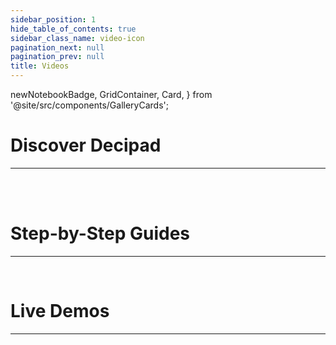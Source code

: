 ```yaml
---
sidebar_position: 1
hide_table_of_contents: true
sidebar_class_name: video-icon
pagination_next: null
pagination_prev: null
title: Videos
---
```


  newNotebookBadge,
  GridContainer,
  Card,
} from '@site/src/components/GalleryCards';


# Discover Decipad

---

<br />

<VideoGridContainer>
  <VideoCard
    img2="/docs/img/thumbnails/thumbnail-first-notebook.png"
    title="Get started with Decipad"
    notebook="/docs/quick-start/notebooks#video-create-your-first-notebook"
    description="Decipad is an interactive notebook where you can create and explain calculations, empowering you to make better decisions with numbers."
  />
  <VideoCard
    img2="/docs/img/thumbnails/thumbnail-drag.png"
    title="Drag and Drop! Build models faster"
    notebook="https://www.youtube.com/watch?v=PRmx0TnYtSA"
    description="The drag and drop feature in Decipad allows you to easily organize and manipulate your data to do calculations and explain results."
  />
  <VideoCard
    img2="/docs/img/thumbnails/thumbnail-tables.png"
    title="Create Tables on Decipad"
    notebook="/docs/quick-start/tables"
    description="Tables help you organize your numbers and create quick calculations."
  />
  <VideoCard
    img2="/docs/img/thumbnails/thumbnail-data-views.png"
    title="Explore data with Data Views"
    notebook="/docs/quick-start/data-views"
    description="Data views are a quick and easy way to create summarized snapshots from a table to help you present meaningful insights."
  />
  <VideoCard
    img2="/docs/img/thumbnails/thumbnail-units.png"
    title="Number Units"
    notebook="/docs/advanced/units"
    description="Add context to your calculations with units."
  />
  <VideoCard
    img2="/docs/img/thumbnails/thumbnail-embeds.png"
    title="Decipad Embeds"
    notebook="/docs/share/embeds"
    description="Embed your notebook to make your pages and documents interactive."
  />
  <VideoCard
    img2="/docs/img/thumbnails/thumbnail-notion.png"
    title="Notion Integration"
    notebook="/docs/integrations/notion"
    description="Import Notion databases into Decipad."
  />
  <VideoCard
    img2="/docs/img/thumbnails/thumbnail-code-integrations.png"
    title="Code Integrations"
    notebook="/docs/integrations/code"
    description="Run custom javascript code inside your notebooks to fetch data."
  />
  <VideoCard
    img2="/docs/img/thumbnails/thumbnail-sql-integrations.png"
    title="SQL Integrations"
    notebook="https://youtu.be/irTKNI61DPA"
    description="Run custom SQL queries inside your notebooks to fetch data."
  />
  <VideoCard
    img2="/docs/img/thumbnails/thumbnail-api-secrets.png"
    title="API Secret Keys"
    notebook="https://youtu.be/2WvCXqVBE5E"
    description="Setup API secret keys on your workspace to ensure secure access to your keys by restricting unauthorized users."
  />
</VideoGridContainer>

<br />

# Step-by-Step Guides

---

<br />

<VideoGridContainer>
  <VideoCard
    img2="/docs/img/thumbnails/thumbnail-dcf-apple.png"
    title="Apple Discounted Cash Flow (DCF) Valuation"
    notebook="https://www.youtube.com/watch?v=l2ezat74lus"
    description="Learn how to create your own DCF model on Decipad using Apple's ($AAPL) stock as an example."
  />
  <VideoCard
    img2="/docs/img/thumbnails/thumbnail-sales-comission.png"
    title="A tiered rate sales commission plan on Decipad"
    notebook="https://www.youtube.com/watch?v=h7KmNJ85FEw"
    description="Create interactive commission plans to help your sales team understand their variable compensation better."
  />
</VideoGridContainer>

# Live Demos

---

<br />

<VideoGridContainer>
  <VideoCard
    img2="/docs/img/thumbnails/thumbnail-talking-numbers1.png"
    title="Talking Numbers #1: The Future of Numbers Beyond Spreadsheets "
    notebook="https://www.loom.com/share/575ce42dbfc44f8b8bd1bafc7a834c16"
    description="Learn how to build an interactive bussiness model on Decipad and get to know our latest features: data integrations and AI-assisted narratives."
  />
</VideoGridContainer>
